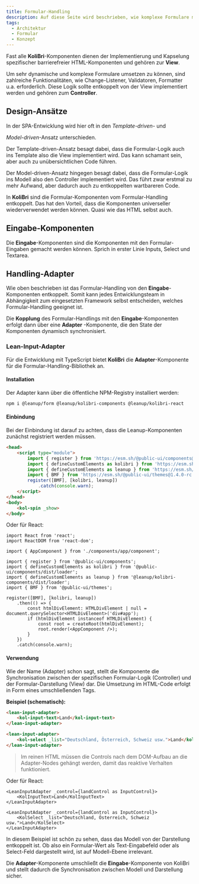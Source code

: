 ```yaml
---
title: Formular-Handling
description: Auf diese Seite wird beschrieben, wie komplexe Formulare mit KoliBri umgesetzt werden können.
tags:
  - Architektur
  - Formular
  - Konzept
---
```


Fast alle **KoliBri**-Komponenten dienen der Implementierung und Kapselung spezifischer barrierefreier HTML-Komponenten und gehören zur **View**.

Um sehr dynamische und komplexe Formulare umsetzen zu können, sind zahlreiche Funktionalitäten, wie Change-Listener, Validatoren, Formatter u.a. erforderlich.
Diese Logik sollte entkoppelt von der View implementiert werden und gehören zum **Controller**.

## Design-Ansätze

In der <kol-abbr _title="Single-Page-Application">SPA</kol-abbr>-Entwicklung wird hier oft in den <i>Template-driven</i>- und

<i>Model-driven</i>-Ansatz unterschieden.

Der Template-driven-Ansatz besagt dabei, dass die Formular-Logik auch ins Template also die View implementiert wird. Das kann schamant sein, aber auch zu
unübersichtlichen Code führen.

Der Model-driven-Ansatz hingegen besagt dabei, dass die Formular-Logik ins Modell also den Controller implementiert wird. Das führt zwar erstmal zu mehr
Aufwand, aber dadurch auch zu entkoppelten wartbareren Code.

<kol-alert _type="info">

In **KoliBri** sind die Formular-Komponenten vom Formular-Handling entkoppelt. Das hat den Vorteil, dass die Komponenten universeller wiederverwendet werden
können. Quasi wie das HTML selbst auch.

</kol-alert>

## Eingabe-Komponenten

Die **Eingabe**-Komponenten sind die Komponenten mit den Formular-Eingaben gemacht werden können. Sprich in erster Linie <kol-link _href="/docs/konzepte/formular-input">Inputs, Select und Textarea</kol-link>.

## Handling-Adapter

Wie oben beschrieben ist das Formular-Handling von den **Eingabe**-Komponenten entkoppelt. Somit kann jedes Entwicklungsteam in Abhängigkeit zum eingesetzten
Framework selbst entscheiden, welches Formular-Handling geeignet ist.

<kol-alert _type="info">

Die **Kopplung** des Formular-Handlings mit den **Eingabe**-Komponenten erfolgt dann über eine **Adapter** -Komponente, die den State der Komponenten
dynamisch synchronisiert.

</kol-alert>

### Lean-Input-Adapter

Für die Entwicklung mit TypeScript bietet **KoliBri** die **Adapter**-Komponente für die Formular-Handling-Bibliothek <kol-link _href="https://www.npmjs.com/package/@leanup/form" _label="@leanup/form" _target="npmjs"/> an.

#### Installation

Der Adapter kann über die öffentliche NPM-Registry installiert werden:

```bash
npm i @leanup/form @leanup/kolibri-components @leanup/kolibri-react
```

#### Einbindung

Bei der Einbindung ist darauf zu achten, dass die Leanup-Komponenten zunächst registriert werden müssen.

```html
<head>
	<script type="module">
		import { register } from 'https://esm.sh/@public-ui/components@1.4.0-rc.6';
		import { defineCustomElements as kolibri } from 'https://esm.sh/@public-ui/components@1.4.0-rc.6/dist/loader';
		import { defineCustomElements as leanup } from 'https://esm.sh/@leanup/kolibri-components@1.0.5/dist/loader';
		import { BMF } from 'https://esm.sh/@public-ui/themes@1.4.0-rc.6';
		register([BMF], [kolibri, leanup])
			.catch(console.warn);
	</script>
</head>
<body>
	<kol-spin _show>
</body>
```

Oder für React:

```tsx
import React from 'react';
import ReactDOM from 'react-dom';

import { AppComponent } from './components/app/component';

import { register } from '@public-ui/components';
import { defineCustomElements as kolibri } from '@public-ui/components/dist/loader';
import { defineCustomElements as leanup } from '@leanup/kolibri-components/dist/loader';
import { BMF } from '@public-ui/themes';

register([BMF], [kolibri, leanup])
	.then(() => {
		const htmlDivElement: HTMLDivElement | null = document.querySelector<HTMLDivElement>('div#app');
		if (htmlDivElement instanceof HTMLDivElement) {
			const root = createRoot(htmlDivElement);
			root.render(<AppComponent />);
		}
	})
	.catch(console.warn);
```

#### Verwendung

Wie der Name (Adapter) schon sagt, stellt die Komponente die Synchronisation zwischen der spezifischen Formular-Logik
(Controller) und der Formular-Darstellung (View) dar. Die Umsetzung im HTML-Code erfolgt in Form eines umschließenden
Tags.

**Beispiel (schematisch):**

```html
<lean-input-adapter>
	<kol-input-text>Land</kol-input-text>
</lean-input-adapter>

<lean-input-adapter>
	<kol-select _list="Deutschland, Österreich, Schweiz usw.">Land</kol-select>
</lean-input-adapter>
```

> Im reinen HTML müssen die Controls nach dem DOM-Aufbau an die Adapter-Nodes gehängt werden, damit das reaktive Verhalten funktioniert.

Oder für React:

```tsx
<LeanInputAdapter _control={landControl as InputControl}>
	<KolInputText>Land</KolInputText>
</LeanInputAdapter>

<LeanInputAdapter _control={landControl as InputControl}>
	<KolSelect _list="Deutschland, Österreich, Schweiz usw.">Land</KolSelect>
</LeanInputAdapter>
```

<kol-alert _type="info">

In diesem Beispiel ist schön zu sehen, dass das Modell von der Darstellung entkoppelt ist. Ob also ein Formular-Wert als Text-Eingabefeld oder als Select-Feld
dargestellt wird, ist auf Modell-Ebene irrelevant.

</kol-alert>

Die **Adapter**-Komponente umschließt die **Eingabe**-Komponente von KoliBri und stellt dadurch die Synchronisation
zwischen Modell und Darstellung sicher.

